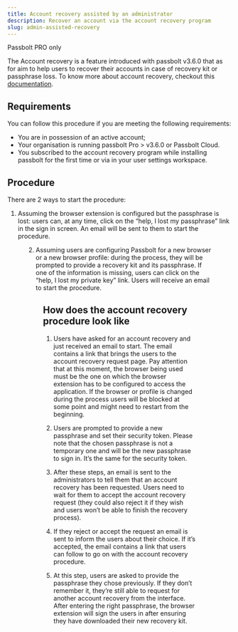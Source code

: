 ```yaml
---
title: Account recovery assisted by an administrator
description: Recover an account via the account recovery program
slug: admin-assisted-recovery
---
```



<Chips link="https://www.passbolt.com/pricing/pro" isUnderMainTitle={true}>Passbolt PRO only</Chips>

The Account recovery is a feature introduced with passbolt v3.6.0 that as for aim to help users to recover their accounts in case of recovery kit or passphrase loss.
To know more about account recovery, checkout this [documentation](/docs/admin/authentication/account-recovery/).

## Requirements

You can follow this procedure if you are meeting the following requirements:

- You are in possession of an active account;
- Your organisation is running passbolt Pro > v3.6.0 or Passbolt Cloud.
- You subscribed to the account recovery program while installing passbolt for the first time or via in your user settings workspace.

## Procedure

There are 2 ways to start the procedure:

1. Assuming the browser extension is configured but the passphrase is lost: users can, at any time, click on the “help, I lost my passphrase” link in the sign in screen. An email will be sent to them to start the procedure.

<Figure
  src="/img/help/2022/07/account-recovery-help-lost-passphrase.png"
  alt="Login screen with the account recovery feature"
  caption="fig. Login screen with the account recovery feature"
/>

2. Assuming users are configuring Passbolt for a new browser or a new browser profile: during the process, they will be prompted to provide a recovery kit and its passphrase. If one of the information is missing, users can click on the “help, I lost my private key” link. Users will receive an email to start the procedure.

<Figure
  src="/img/help/2022/07/account-recovery-help-lost-private-key.png"
  alt="Recover screen with the help link"
  caption="fig. Recover screen with the help link"
/>

## How does the account recovery procedure look like

1. Users have asked for an account recovery and just received an email to start. The email contains a link that brings the users to the account recovery request page. Pay attention that at this moment, the browser being used must be the one on which the browser extension has to be configured to access the application. If the browser or profile is changed during the process users will be blocked at some point and might need to restart from the beginning.

2. Users are prompted to provide a new passphrase and set their security token. Please note that the chosen passphrase is not a temporary one and will be the new passphrase to sign in. It’s the same for the security token.

3. After these steps, an email is sent to the administrators to tell them that an account recovery has been requested. Users need to wait for them to accept the account recovery request (they could also reject it if they wish and users won’t be able to finish the recovery process).

4. If they reject or accept the request an email is sent to inform the users about their choice. If it’s accepted, the email contains a link that users can follow to go on with the account recovery procedure.

5. At this step, users are asked to provide the passphrase they chose previously. If they don’t remember it, they’re still able to request for another account recovery from the interface. After entering the right passphrase, the browser extension will sign the users in after ensuring they have downloaded their new recovery kit.
